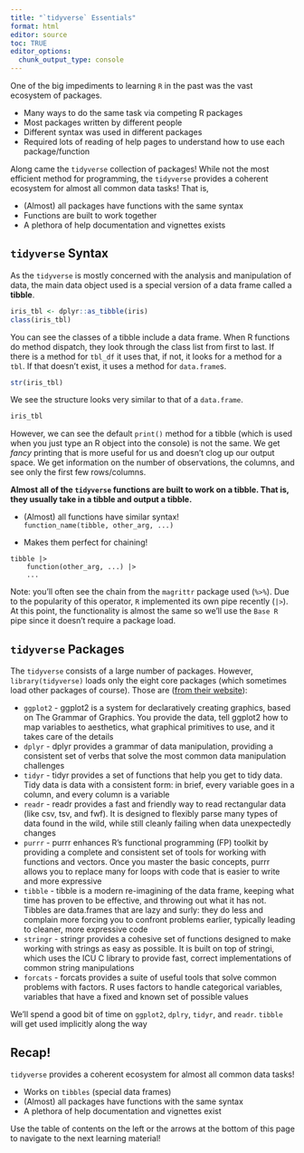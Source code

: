 ```yaml
---
title: "`tidyverse` Essentials"
format: html
editor: source
toc: TRUE
editor_options: 
  chunk_output_type: console
---
```


One of the big impediments to learning `R` in the past was the vast ecosystem of packages.

-   Many ways to do the same task via competing R packages
-   Most packages written by different people
-   Different syntax was used in different packages
-   Required lots of reading of help pages to understand how to use each package/function

Along came the `tidyverse` collection of packages! While not the most efficient method for programming, the `tidyverse` provides a coherent ecosystem for almost all common data tasks! That is,

-   (Almost) all packages have functions with the same syntax
-   Functions are built to work together
-   A plethora of help documentation and vignettes exists

## `tidyverse` Syntax

As the `tidyverse` is mostly concerned with the analysis and manipulation of data, the main data object used is a special version of a data frame called a **tibble**.

```r
iris_tbl <- dplyr::as_tibble(iris)
class(iris_tbl)
```

You can see the classes of a tibble include a data frame. When R functions do method dispatch, they look through the class list from first to last. If there is a method for `tbl_df` it uses that, if not, it looks for a method for a `tbl`. If that doesn't exist, it uses a method for `data.frame`s.

```r
str(iris_tbl)
```

We see the structure looks very similar to that of a `data.frame`.

```r
iris_tbl
```

However, we can see the default `print()` method for a tibble (which is used when you just type an R object into the console) is not the same. We get *fancy* printing that is more useful for us and doesn't clog up our output space. We get information on the number of observations, the columns, and see only the first few rows/columns.

**Almost all of the `tidyverse` functions are built to work on a tibble. That is, they usually take in a tibble and output a tibble.**

-   (Almost) all functions have similar syntax!\
    `function_name(tibble, other_arg, ...)`

-   Makes them perfect for chaining!

```         
tibble |>
    function(other_arg, ...) |>
    ...
```

Note: you'll often see the chain from the `magrittr` package used (`%>%`). Due to the popularity of this operator, `R` implemented its own pipe recently (`|>`). At this point, the functionality is almost the same so we'll use the `Base R` pipe since it doesn't require a package load.

## `tidyverse` Packages

The `tidyverse` consists of a large number of packages. However, `library(tidyverse)` loads only the eight core packages (which sometimes load other packages of course). Those are ([from their website](https://www.tidyverse.org/packages/)):

-   `ggplot2` - ggplot2 is a system for declaratively creating graphics, based on The Grammar of Graphics. You provide the data, tell ggplot2 how to map variables to aesthetics, what graphical primitives to use, and it takes care of the details
-   `dplyr` - dplyr provides a grammar of data manipulation, providing a consistent set of verbs that solve the most common data manipulation challenges
-   `tidyr` - tidyr provides a set of functions that help you get to tidy data. Tidy data is data with a consistent form: in brief, every variable goes in a column, and every column is a variable
-   `readr` - readr provides a fast and friendly way to read rectangular data (like csv, tsv, and fwf). It is designed to flexibly parse many types of data found in the wild, while still cleanly failing when data unexpectedly changes
-   `purrr` - purrr enhances R’s functional programming (FP) toolkit by providing a complete and consistent set of tools for working with functions and vectors. Once you master the basic concepts, purrr allows you to replace many for loops with code that is easier to write and more expressive
-   `tibble` - tibble is a modern re-imagining of the data frame, keeping what time has proven to be effective, and throwing out what it has not. Tibbles are data.frames that are lazy and surly: they do less and complain more forcing you to confront problems earlier, typically leading to cleaner, more expressive code
-   `stringr` - stringr provides a cohesive set of functions designed to make working with strings as easy as possible. It is built on top of stringi, which uses the ICU C library to provide fast, correct implementations of common string manipulations
-   `forcats` - forcats provides a suite of useful tools that solve common problems with factors. R uses factors to handle categorical variables, variables that have a fixed and known set of possible values

We'll spend a good bit of time on `ggplot2`, `dplry`, `tidyr`, and `readr`. `tibble` will get used implicitly along the way

## Recap!

`tidyverse` provides a coherent ecosystem for almost all common data tasks!

-   Works on `tibbles` (special data frames)
-   (Almost) all packages have functions with the same syntax
-   A plethora of help documentation and vignettes exist

Use the table of contents on the left or the arrows at the bottom of this page to navigate to the next learning material!